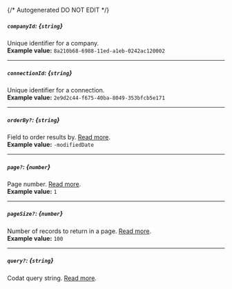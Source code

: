 {/* Autogenerated DO NOT EDIT  */}
##### `companyId`: *{`string`}*
Unique identifier for a company.
<br/>
**Example value:** `8a210b68-6988-11ed-a1eb-0242ac120002`

---
##### `connectionId`: *{`string`}*
Unique identifier for a connection.
<br/>
**Example value:** `2e9d2c44-f675-40ba-8049-353bfcb5e171`

---
##### `orderBy?`: *{`string`}*
Field to order results by. [Read more](https://docs.codat.io/using\-the\-api/ordering\-results).
<br/>
**Example value:** `-modifiedDate`

---
##### `page?`: *{`number`}*
Page number. [Read more](https://docs.codat.io/using\-the\-api/paging).
<br/>
**Example value:** `1`

---
##### `pageSize?`: *{`number`}*
Number of records to return in a page. [Read more](https://docs.codat.io/using\-the\-api/paging).
<br/>
**Example value:** `100`

---
##### `query?`: *{`string`}*
Codat query string. [Read more](https://docs.codat.io/using\-the\-api/querying).

